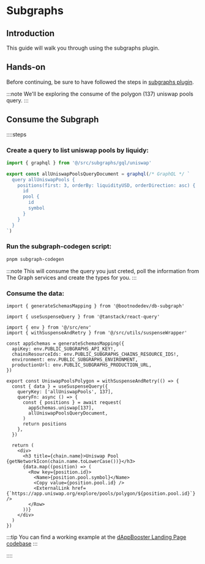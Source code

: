 # Subgraphs

## Introduction

This guide will walk you through using the subgraphs plugin.

## Hands-on

Before continuing, be sure to have followed the steps in [subgraphs plugin](/plugins/subgraphs).

:::note
We'll be exploring the consume of the polygon (137) uniswap pools query.
:::

## Consume the Subgraph

::::steps

### Create a query to list uniswap pools by liquidy:

```ts [src/subgraphs/queries/uniswap/pool.ts] showLineNumbers
import { graphql } from '@/src/subgraphs/gql/uniswap'

export const allUniswapPoolsQueryDocument = graphql(/* GraphQL */ `
  query allUniswapPools {
    positions(first: 3, orderBy: liquidityUSD, orderDirection: asc) {
      id
      pool {
        id
        symbol
      }
    }
  }
`)
```

### Run the subgraph-codegen script:
```bash [Terminal]
pnpm subgraph-codegen
```
:::note
This will consume the query you just creted, poll the information from The Graph services and create the types for you.
:::

### Consume the data:
```tsx [UniswapPoolsPolygon.tsx] showLineNumbers
import { generateSchemasMapping } from '@bootnodedev/db-subgraph'

import { useSuspenseQuery } from '@tanstack/react-query'

import { env } from '@/src/env'
import { withSuspenseAndRetry } from '@/src/utils/suspenseWrapper'

const appSchemas = generateSchemasMapping({
  apiKey: env.PUBLIC_SUBGRAPHS_API_KEY!,
  chainsResourceIds: env.PUBLIC_SUBGRAPHS_CHAINS_RESOURCE_IDS!,
  environment: env.PUBLIC_SUBGRAPHS_ENVIRONMENT,
  productionUrl: env.PUBLIC_SUBGRAPHS_PRODUCTION_URL,
})

export const UniswapPoolsPolygon = withSuspenseAndRetry(() => {
  const { data } = useSuspenseQuery({
    queryKey: ['allUniswapPools', 137],
    queryFn: async () => {
      const { positions } = await request(
        appSchemas.uniswap[137],
        allUniswapPoolsQueryDocument,
      )
      return positions
    },
  })

  return (
    <div>
      <h3 title={chain.name}>Uniswap Pool {getNetworkIcon(chain.name.toLowerCase())}</h3>
      {data.map((position) => (
        <Row key={position.id}>
          <Name>{position.pool.symbol}</Name>
          <Copy value={position.pool.id} />
          <ExternalLink href={`https://app.uniswap.org/explore/pools/polygon/${position.pool.id}`} />
        </Row>
      ))}
    </div>
  )
})
```

:::tip
You can find a working example at the [dAppBooster Landing Page codebase](https://github.com/BootNodeDev/dAppBoosterLandingPage/blob/main/src/components/pageComponents/home/Examples/demos/SubgraphDemo/index.tsx)
:::

::::
